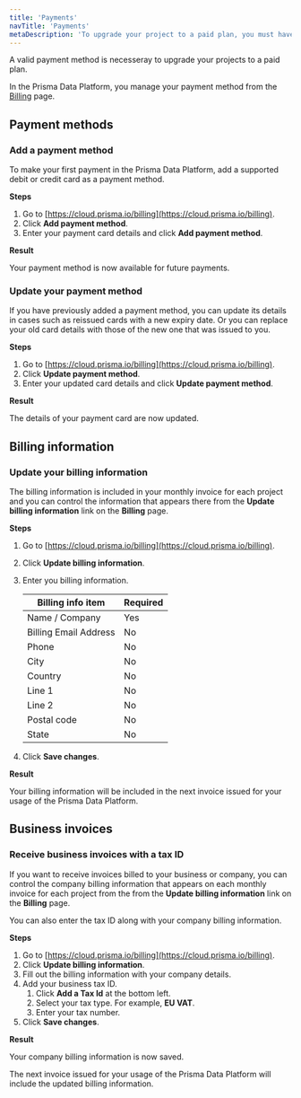 ```yaml
---
title: 'Payments'
navTitle: 'Payments'
metaDescription: 'To upgrade your project to a paid plan, you must have a valid payment method. In the Prisma Data Platform, you manage your payment method from the [Billing](https://cloud.prisma.io/billing) page. You can also add your billing information there which can be either your personal details or your company billing details.'
---
```


<TopBlock>

A valid payment method is necesseray to upgrade your projects to a paid plan.

In the Prisma Data Platform, you manage your payment method from the [Billing](https://cloud.prisma.io/billing) page.

</TopBlock>

## Payment methods

### Add a payment method

To make your first payment in the Prisma Data Platform, add a supported debit or credit card as a payment method.

**Steps**

1. Go to [https://cloud.prisma.io/billing](https://cloud.prisma.io/billing).
2. Click **Add payment method**.
3. Enter your payment card details and click **Add payment method**.

**Result**

Your payment method is now available for future payments.

### Update your payment method

If you have previously added a payment method, you can update its details in cases such as reissued cards with a new expiry date. Or you can replace your old card details with those of the new one that was issued to you.

**Steps**

1. Go to [https://cloud.prisma.io/billing](https://cloud.prisma.io/billing).
2. Click **Update payment method**.
3. Enter your updated card details and click **Update payment method**.

**Result**

The details of your payment card are now updated.

## Billing information

### Update your billing information

The billing information is included in your monthly invoice for each project and you can control the information that appears there from the **Update billing information** link on the **Billing** page.

**Steps**

1. Go to [https://cloud.prisma.io/billing](https://cloud.prisma.io/billing).
2. Click **Update billing information**.
3. Enter you billing information.

   | Billing info item     | Required |
   | --------------------- | -------- |
   | Name / Company        | Yes      |
   | Billing Email Address | No       |
   | Phone                 | No       |
   | City                  | No       |
   | Country               | No       |
   | Line 1                | No       |
   | Line 2                | No       |
   | Postal code           | No       |
   | State                 | No       |

4. Click **Save changes**.

**Result**

Your billing information will be included in the next invoice issued for your usage of the Prisma Data Platform.

## Business invoices

### Receive business invoices with a tax ID

If you want to receive invoices billed to your business or company, you can control the company billing information that appears on each monthly invoice for each project from the from the **Update billing information** link on the **Billing** page.

You can also enter the tax ID along with your company billing information.

**Steps**

1. Go to [https://cloud.prisma.io/billing](https://cloud.prisma.io/billing).
2. Click **Update billing information**.
3. Fill out the billing information with your company details.
4. Add your business tax ID.
   1. Click **Add a Tax Id** at the bottom left.
   2. Select your tax type.
      For example, **EU VAT**.
   3. Enter your tax number.
5. Click **Save changes**.

**Result**

Your company billing information is now saved.

The next invoice issued for your usage of the Prisma Data Platform will include the updated billing information.
